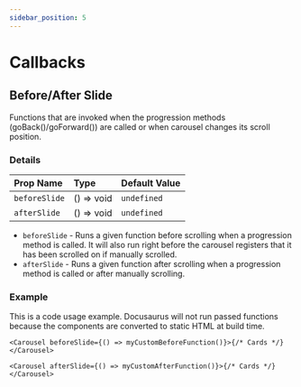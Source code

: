 ```yaml
---
sidebar_position: 5
---
```



# Callbacks

## Before/After Slide

Functions that are invoked when the progression methods (goBack()/goForward()) are called or when carousel changes its scroll position.

### Details

| Prop Name     | Type       | Default Value |
| :------------ | :--------- | :------------ |
| `beforeSlide` | () => void | `undefined`   |
| `afterSlide`  | () => void | `undefined`   |

- `beforeSlide` - Runs a given function before scrolling when a progression method is called. It will also run right before the carousel registers that it has been scrolled on if manually scrolled.
- `afterSlide` - Runs a given function after scrolling when a progression method is called or after manually scrolling.

### Example

This is a code usage example. Docusaurus will not run passed functions because the components are converted to static HTML at build time.

```tsx
<Carousel beforeSlide={() => myCustomBeforeFunction()}>{/* Cards */}</Carousel>
```

```tsx
<Carousel afterSlide={() => myCustomAfterFunction()}>{/* Cards */}</Carousel>
```
